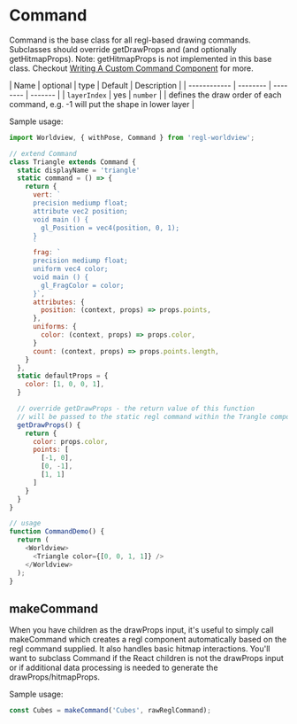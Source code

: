 
# Command

Command is the base class for all regl-based drawing commands. Subclasses should override getDrawProps and (and optionally getHitmapProps). Note: getHitmapProps is not implemented in this base class.
Checkout [Writing A Custom Command Component](/guides/writing-a-custom-command-component) for more.

| Name         | optional | type     | Default | Description                                                                       |
| ------------ | -------- | -------- | ------- |
| `layerIndex` | yes      | `number` |         | defines the draw order of each command, e.g. -1 will put the shape in lower layer |


Sample usage:
```js
import Worldview, { withPose, Command } from 'regl-worldview';

// extend Command
class Triangle extends Command {
  static displayName = 'triangle'
  static command = () => {
    return {
      vert: `
      precision mediump float;
      attribute vec2 position;
      void main () {
        gl_Position = vec4(position, 0, 1);
      }
      `
      frag: `
      precision mediump float;
      uniform vec4 color;
      void main () {
        gl_FragColor = color;
      }`,
      attributes: {
        position: (context, props) => props.points,
      },
      uniforms: {
        color: (context, props) => props.color,
      }
      count: (context, props) => props.points.length,
    }
  },
  static defaultProps = {
    color: [1, 0, 0, 1],
  }

  // override getDrawProps - the return value of this function
  // will be passed to the static regl command within the Trangle component
  getDrawProps() {
    return {
      color: props.color,
      points: [
        [-1, 0],
        [0, -1],
        [1, 1]
      ]
    }
  }
}

// usage
function CommandDemo() {
  return (
    <Worldview>
      <Triangle color={[0, 0, 1, 1]} />
    </Worldview>
  );
}
```

<CommandDemo />

## makeCommand

When you have children as the drawProps input, it's useful to simply call makeCommand
which creates a regl component automatically based on the regl command supplied. It also handles basic hitmap
interactions. You'll want to subclass Command if the React children is not the drawProps input or if
additional data processing is needed to generate the drawProps/hitmapProps.

Sample usage:

```js
const Cubes = makeCommand('Cubes', rawReglCommand);
```
